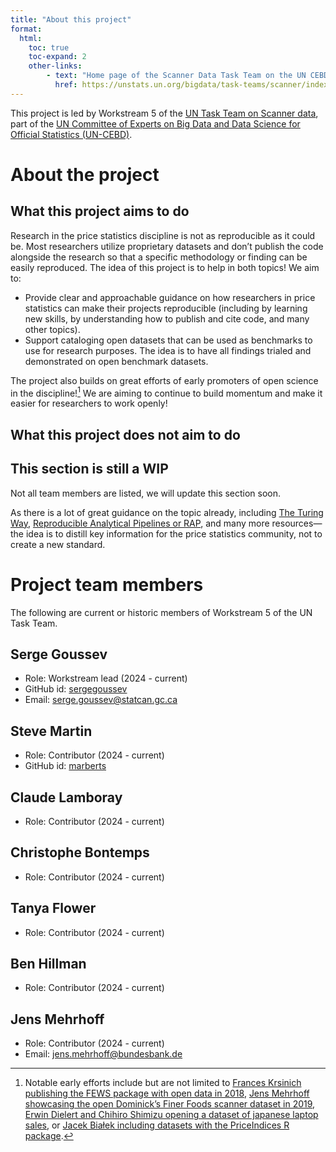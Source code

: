 ```yaml
---
title: "About this project"
format:
  html:
    toc: true
    toc-expand: 2
    other-links:
        - text: "Home page of the Scanner Data Task Team on the UN CEBD site"
          href: https://unstats.un.org/bigdata/task-teams/scanner/index.cshtml
---
```


This project is led by Workstream 5 of the [UN Task Team on Scanner data](https://unstats.un.org/bigdata/task-teams/scanner/index.cshtml), part of the [UN Committee of Experts on Big Data and Data Science for Official Statistics (UN-CEBD)](https://unstats.un.org/bigdata/index.cshtml).

# About the project

## What this project aims to do

Research in the price statistics discipline is not as reproducible as it could be. Most researchers utilize proprietary datasets and don't publish the code alongside the research so that a specific methodology or finding can be easily reproduced. The idea of this project is to help in both topics! We aim to:

-   Provide clear and approachable guidance on how researchers in price statistics can make their projects reproducible (including by learning new skills, by understanding how to publish and cite code, and many other topics).
-   Support cataloging open datasets that can be used as benchmarks to use for research purposes. The idea is to have all findings trialed and demonstrated on open benchmark datasets.

The project also builds on great efforts of early promoters of open science in the discipline![^1] We are aiming to continue to build momentum and make it easier for researchers to work openly!

[^1]: Notable early efforts include but are not limited to [Frances Krsinich publishing the FEWS package with open data in 2018](https://code.officialstatistics.org/scanner-task-team-gwg/FEWS_package), [Jens Mehrhoff showcasing the open Dominick's Finer Foods scanner dataset in 2019](https://github.com/eurostat/dff), [Erwin Dielert and Chihiro Shimizu opening a dataset of japanese laptop sales](https://unece.org/sites/default/files/2023-06/6.3%20Diewert%20and%20Shimizu%20Scanner%20Data%20Product%20Churn%20and%20Quality%20Adjustment%E3%80%80new.pdf), or [Jacek Białek including datasets with the PriceIndices R package](https://github.com/JacekBialek/PriceIndices/tree/master?tab=readme-ov-file#ad1).

## What this project does not aim to do

::: callout-warning
## This section is still a WIP

Not all team members are listed, we will update this section soon.
:::

As there is a lot of great guidance on the topic already, including [The Turing Way](https://book.the-turing-way.org/), [Reproducible Analytical Pipelines or RAP](https://nhsdigital.github.io/rap-community-of-practice/introduction_to_RAP/what_is_RAP/), and many more resources—the idea is to distill key information for the price statistics community, not to create a new standard.

# Project team members

The following are current or historic members of Workstream 5 of the UN Task Team.

## Serge Goussev

-   Role: Workstream lead (2024 - current)
-   GitHub id: [sergegoussev](https://github.com/sergegoussev)
-   Email: [serge.goussev\@statcan.gc.ca](mailto:%20serge.goussev@statcan.gc.ca)

## Steve Martin

-   Role: Contributor (2024 - current)
-   GitHub id: [marberts](https://github.com/marberts)

## Claude Lamboray

-   Role: Contributor (2024 - current)

## Christophe Bontemps

-   Role: Contributor (2024 - current)

## Tanya Flower

-   Role: Contributor (2024 - current)

## Ben Hillman

-   Role: Contributor (2024 - current)

## Jens Mehrhoff

-   Role: Contributor (2024 - current)
-   Email: [jens.mehrhoff\@bundesbank.de](mailto:jens.mehrhoff@bundesbank.de)
